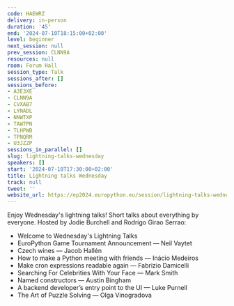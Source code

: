 ```yaml
---
code: HAEWRZ
delivery: in-person
duration: '45'
end: '2024-07-10T18:15:00+02:00'
level: beginner
next_session: null
prev_session: CLNN9A
resources: null
room: Forum Hall
session_type: Talk
sessions_after: []
sessions_before:
- A3E3XE
- CLNN9A
- CVXAB7
- LYNADL
- NNWTXP
- TAW7PN
- TLHPWB
- TPNQRM
- U3JZZP
sessions_in_parallel: []
slug: lightning-talks-wednesday
speakers: []
start: '2024-07-10T17:30:00+02:00'
title: Lightning talks Wednesday
track: null
tweet: ''
website_url: https://ep2024.europython.eu/session/lightning-talks-wednesday
---
```


Enjoy Wednesday's lightning talks! Short talks about everything by everyone. Hosted by Jodie Burchell and Rodrigo Girao Serrao:

- Welcome to Wednesday's Lightning Talks
- EuroPython Game Tournament Announcement — Neil Vaytet
- Czech wines — Jacob Hallén
- How to make a Python meeting with friends — Inácio Medeiros
- Make cron expressions readable again — Fabrizio Damicelli
- Searching For Celebrities With Your Face — Mark Smith
- Named constructors — Austin Bingham
- A backend developer’s entry point to the UI — Luke Purnell
- The Art of Puzzle Solving — Olga Vinogradova
